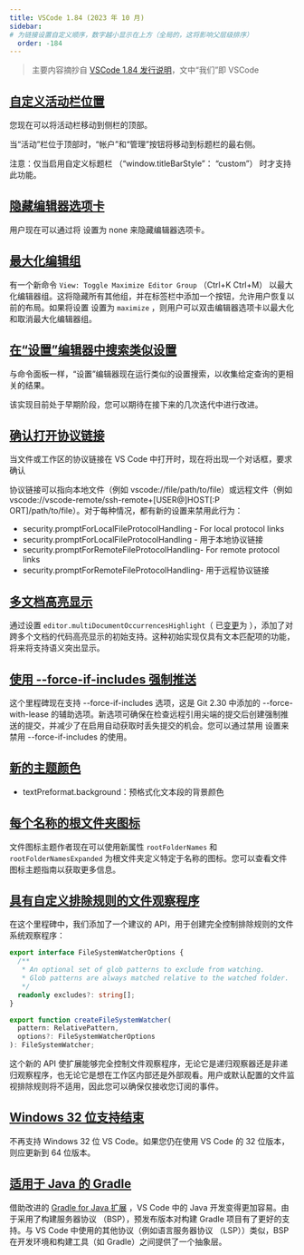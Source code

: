 ```yaml
---
title: VSCode 1.84 (2023 年 10 月)
sidebar:
# 为链接设置自定义顺序，数字越小显示在上方（全局的，这将影响父层级排序）
  order: -184
---
```



> 主要内容摘抄自 [VSCode 1.84 发行说明](https://code.visualstudio.com/updates/v1_84)，文中“我们”即 VSCode

## [自定义活动栏位置](https://code.visualstudio.com/updates/v1_84#_customize-activity-bar-position)

您现在可以将活动栏移动到侧栏的顶部。

当“活动”栏位于顶部时，“帐户”和“管理”按钮将移动到标题栏的最右侧。

注意：仅当启用自定义标题栏 （“window.titleBarStyle”： “custom”） 时才支持此功能。

## [隐藏编辑器选项卡](https://code.visualstudio.com/updates/v1_84#_hide-editor-tabs)

用户现在可以通过将 <VSCodeSettingsLink id="workbench.editor.showTabs"/> 设置为 none 来隐藏编辑器选项卡。

## [最大化编辑组](https://code.visualstudio.com/updates/v1_84#_maximize-editor-group)

有一个新命令 `View: Toggle Maximize Editor Group` （Ctrl+K Ctrl+M） 以最大化编辑器组。这将隐藏所有其他组，并在标签栏中添加一个按钮，允许用户恢复以前的布局。如果将设置 <VSCodeSettingsLink id="workbench.editor.doubleClickTabToToggleEditorGroupSizes"/> 设置为 `maximize` ，则用户可以双击编辑器选项卡以最大化和取消最大化编辑器组。

## [在“设置”编辑器中搜索类似设置](https://code.visualstudio.com/updates/v1_84#_similar-settings-search-in-the-settings-editor)

与命令面板一样，“设置”编辑器现在运行类似的设置搜索，以收集给定查询的更相关的结果。

该实现目前处于早期阶段，您可以期待在接下来的几次迭代中进行改进。

## [确认打开协议链接](https://code.visualstudio.com/updates/v1_84#_confirmation-for-opening-protocol-links)

当文件或工作区的协议链接在 VS Code 中打开时，现在将出现一个对话框，要求确认

协议链接可以指向本地文件（例如 vscode://file/path/to/file）或远程文件（例如 vscode://vscode-remote/ssh-remote+[USER@]HOST[:P ORT]/path/to/file）。对于每种情况，都有新的设置来禁用此行为：

- security.promptForLocalFileProtocolHandling - For local protocol links
- security.promptForLocalFileProtocolHandling - 用于本地协议链接
- security.promptForRemoteFileProtocolHandling- For remote protocol links
- security.promptForRemoteFileProtocolHandling- 用于远程协议链接

## [多文档高亮显示](https://code.visualstudio.com/updates/v1_84#_multidocument-highlighting)

通过设置 `editor.multiDocumentOccurrencesHighlight`（ 已<a href="../1_85#多文档高亮显示">变更</a>为 <VSCodeSettingsLink id="editor.occurrencesHighlight"/> ），添加了对跨多个文档的代码高亮显示的初始支持。这种初始实现仅具有文本匹配项的功能，将来将支持语义突出显示。

## [使用 --force-if-includes 强制推送](https://code.visualstudio.com/updates/v1_84#_force-push-using-forceifincludes)

这个里程碑现在支持 --force-if-includes 选项，这是 Git 2.30 中添加的 --force-with-lease 的辅助选项。新选项可确保在检查远程引用尖端的提交后创建强制推送的提交，并减少了在启用自动获取时丢失提交的机会。您可以通过禁用 <VSCodeSettingsLink id="git.useForcePushIfIncludes"/> 设置来禁用 --force-if-includes 的使用。

## [新的主题颜色](https://code.visualstudio.com/updates/v1_84#_new-theme-colors)

- textPreformat.background：预格式化文本段的背景颜色

## [每个名称的根文件夹图标](https://code.visualstudio.com/updates/v1_84#_root-folder-icons-per-name)

文件图标主题作者现在可以使用新属性 `rootFolderNames` 和 `rootFolderNamesExpanded` 为根文件夹定义特定于名称的图标。您可以查看文件图标主题指南以获取更多信息。

## [具有自定义排除规则的文件观察程序](https://code.visualstudio.com/updates/v1_84#_file-watchers-with-custom-exclude-rules)

在这个里程碑中，我们添加了一个建议的 API，用于创建完全控制排除规则的文件系统观察程序：
```ts
export interface FileSystemWatcherOptions {
  /**
   * An optional set of glob patterns to exclude from watching.
   * Glob patterns are always matched relative to the watched folder.
   */
  readonly excludes?: string[];
}

export function createFileSystemWatcher(
  pattern: RelativePattern,
  options?: FileSystemWatcherOptions
): FileSystemWatcher;
```

这个新的 API 使扩展能够完全控制文件观察程序，无论它是递归观察器还是非递归观察程序，也无论它是想在工作区内部还是外部观看。用户或默认配置的文件监视排除规则将不适用，因此您可以确保仅接收您订阅的事件。

## [Windows 32 位支持结束](https://code.visualstudio.com/updates/v1_84#_windows-32bit-support-ends)

不再支持 Windows 32 位 VS Code。如果您仍在使用 VS Code 的 32 位版本，则应更新到 64 位版本。

## [适用于 Java 的 Gradle](https://code.visualstudio.com/updates/v1_84#_gradle-for-java)

借助改进的 [Gradle for Java 扩展](https://marketplace.visualstudio.com/items?itemName=vscjava.vscode-gradle) ，VS Code 中的 Java 开发变得更加容易。由于采用了构建服务器协议 （BSP），预发布版本对构建 Gradle 项目有了更好的支持。与 VS Code 中使用的其他协议（例如语言服务器协议 （LSP））类似，BSP 在开发环境和构建工具（如 Gradle）之间提供了一个抽象层。

